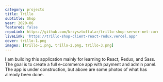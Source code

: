 ```yaml
---
category: projects
title: Trillo
subtitle: Shop
year: 2020-06
featured: false
repoLink: https://github.com/krzysztoftalar/trillo-shop-server-net-core
liveLink: 'https://trillo-shop-client-react-redux.vercel.app'
cover: trillo-1.png
images: [trillo-1.png, trillo-2.png, trillo-3.png]
---
```


I am building this application mainly for learning to React, Redux, and Sass.
The goal is to create a full e-commerce app with payment and admin panel.
The app is under construction, but above are some photos of what has already been done.
